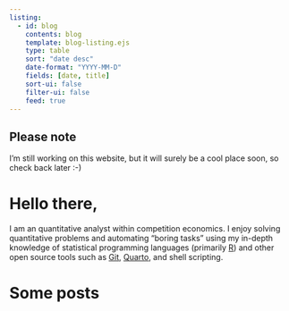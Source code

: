 ```yaml
---
listing: 
  - id: blog
    contents: blog
    template: blog-listing.ejs
    type: table
    sort: "date desc"
    date-format: "YYYY-MM-D"
    fields: [date, title]
    sort-ui: false
    filter-ui: false
    feed: true
---
```


::: {.callout-important}
## Please note
I'm still working on this website, but it will surely be a cool place soon,
so check back later :-)
:::

# Hello there,
I am an quantitative analyst within competition economics. I enjoy solving 
quantitative problems and automating "boring tasks" using my in-depth knowledge 
of statistical programming languages (primarily [R](https://www.r-project.org/))
and other open source tools such as [Git](https://git-scm.com/), 
[Quarto](https://quarto.org/), and shell scripting.

# Some posts
:::{#blog}
:::

